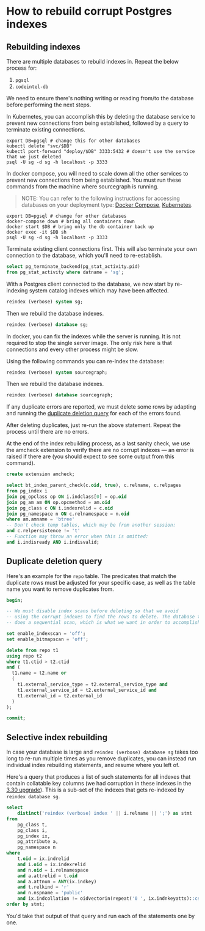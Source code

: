# How to rebuild corrupt Postgres indexes

## Rebuilding indexes

There are multiple databases to rebuild indexes in. Repeat the below process for:

1. `pgsql`
2. `codeintel-db`

We need to ensure there's nothing writing or reading from/to the database before performing the next steps.

In Kubernetes, you can accomplish this by deleting the database service to prevent new connections from being established, followed by a query to terminate existing connections.

```shell
export DB=pgsql # change this for other databases
kubectl delete "svc/$DB"
kubectl port-forward "deploy/$DB" 3333:5432 # doesn't use the service that we just deleted
psql -U sg -d sg -h localhost -p 3333
```

In docker compose, you will need to scale down all the other services to prevent new connections from being established.
You must run these commands from the machine where sourcegraph is running.

> NOTE: You can refer to the following instructions for accessing databases on your deployment type: [Docker Compose](/admin/deploy/docker-compose/#access-the-database), [Kubernetes](/admin/deploy/kubernetes/operations#access-the-database).

```shell
export DB=pgsql # change for other databases
docker-compose down # bring all containers down
docker start $DB # bring only the db container back up
docker exec -it $DB sh
psql -U sg -d sg -h localhost -p 3333
```

Terminate existing client connections first. This will also terminate your own connection to the database, which you'll need to re-establish.

```sql
select pg_terminate_backend(pg_stat_activity.pid)
from pg_stat_activity where datname = 'sg';
```

With a Postgres client connected to the database, we now start by re-indexing system catalog indexes which may have been affected.

```sql
reindex (verbose) system sg;
```

Then we rebuild the database indexes.

```sql
reindex (verbose) database sg;
```


In docker, you can fix the indexes while the server is running. It is not required to stop the single server image.
The only risk here is that connections and every other process might be slow.

Using the following commands you can re-index the database:

```sql
reindex (verbose) system sourcegraph;
```

Then we rebuild the database indexes.

```sql
reindex (verbose) database sourcegraph;
```

If any duplicate errors are reported, we must delete some rows by adapting and running the [duplicate deletion query](#duplicate-deletion-query) for each of the errors found.

After deleting duplicates, just re-run the above statement. Repeat the process until there are no errors.

At the end of the index rebuilding process, as a last sanity check, we use the amcheck extension to verify there are no corrupt indexes — an error is raised if there are (you should expect to see some output from this command).


```sql
create extension amcheck;

select bt_index_parent_check(c.oid, true), c.relname, c.relpages
from pg_index i
join pg_opclass op ON i.indclass[0] = op.oid
join pg_am am ON op.opcmethod = am.oid
join pg_class c ON i.indexrelid = c.oid
join pg_namespace n ON c.relnamespace = n.oid
where am.amname = 'btree'
-- Don't check temp tables, which may be from another session:
and c.relpersistence != 't'
-- Function may throw an error when this is omitted:
and i.indisready AND i.indisvalid;
```

## Duplicate deletion query

Here's an example for the `repo` table. The predicates that match the duplicate rows must be adjusted for your specific case, as well as the table name you want to remove duplicates from.

```sql
begin;

-- We must disable index scans before deleting so that we avoid
-- using the corrupt indexes to find the rows to delete. The database then
-- does a sequential scan, which is what we want in order to accomplish that.

set enable_indexscan = 'off';
set enable_bitmapscan = 'off';

delete from repo t1
using repo t2
where t1.ctid > t2.ctid
and (
  t1.name = t2.name or
  (
    t1.external_service_type = t2.external_service_type and
    t1.external_service_id = t2.external_service_id and
    t1.external_id = t2.external_id
  )
);

commit;
```

## Selective index rebuilding

In case your database is large and `reindex (verbose) database sg` takes too long to re-run multiple times as you remove duplicates, you can instead run individual index rebuilding statements, and resume where you left of.

Here's a query that produces a list of such statements for all indexes that contain collatable key columns (we had corruption in these indexes in the [3.30 upgrade](/admin/migration/3_30)). This is a sub-set of the indexes that gets re-indexed by `reindex database sg`.

```sql
select
    distinct('reindex (verbose) index ' || i.relname || ';') as stmt
from
    pg_class t,
    pg_class i,
    pg_index ix,
    pg_attribute a,
    pg_namespace n
where
    t.oid = ix.indrelid
    and i.oid = ix.indexrelid
    and n.oid = i.relnamespace
    and a.attrelid = t.oid
    and a.attnum = ANY(ix.indkey)
    and t.relkind = 'r'
    and n.nspname = 'public'
    and ix.indcollation != oidvectorin(repeat('0 ', ix.indnkeyatts)::cstring)
order by stmt;
```

You'd take that output of that query and run each of the statements one by one.
